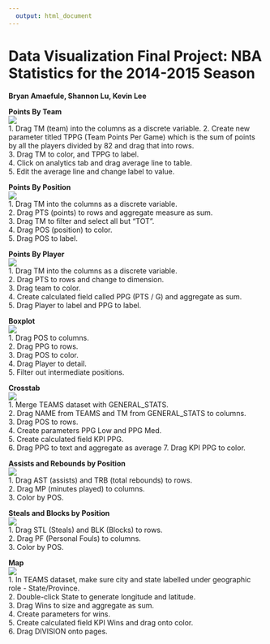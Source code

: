 ```yaml
---
  output: html_document
---
```

  Data Visualization Final Project: NBA Statistics for the 2014-2015 Season
===
**Bryan Amaefule, Shannon Lu, Kevin Lee**


**Points By Team**  
![](./pics/PointsByTeam.png)  
1. Drag TM (team) into the columns as a discrete variable. 
2. Create new parameter titled TPPG (Team Points Per Game) which is the sum of points by all the players divided by 82 and drag that into rows.  
3. Drag TM to color, and TPPG to label.  
4. Click on analytics tab and drag average line to table.  
5. Edit the average line and change label to value.


**Points By Position**  
![](./pics/PointsByPosition.png)  
1. Drag TM into the columns as a discrete variable.  
2. Drag PTS (points) to rows and aggregate measure as sum.  
3. Drag TM to filter and select all but "TOT".  
4. Drag POS (position) to color.  
5. Drag POS to label.  

**Points By Player**  
![](./pics/PointsByPlayer.png)  
1. Drag TM into the columns as a discrete variable.  
2. Drag PTS to rows and change to dimension.  
3. Drag team to color.  
4. Create calculated field called PPG (PTS / G) and aggregate as sum.  
5. Drag Player to label and PPG to label.  


**Boxplot**  
![](./pics/Boxplot.png)   
1. Drag POS to columns.  
2. Drag PPG to rows.  
3. Drag POS to color.  
4. Drag Player to detail.  
5. Filter out intermediate positions.  

**Crosstab**  
![](./pics/Crosstab.png)  
1. Merge TEAMS dataset with GENERAL_STATS.  
2. Drag NAME from TEAMS and TM from GENERAL_STATS to columns.  
3. Drag POS to rows.  
4. Create parameters PPG Low and PPG Med.  
5. Create calculated field KPI PPG.  
6. Drag PPG to text and aggregate as average
7. Drag KPI PPG to color.

**Assists and Rebounds by Position**  
![](./pics/AssistsRebounds.png)  
1. Drag AST (assists) and TRB (total rebounds) to rows.  
2. Drag MP (minutes played) to columns.  
3. Color by POS.  

**Steals and Blocks by Position**  
![](./pics/StealsBlocks.png)  
1. Drag STL (Steals) and BLK (Blocks) to rows.  
2. Drag PF (Personal Fouls) to columns.  
3. Color by POS.  

**Map**  
![](./pics/Map.png)  
1. In TEAMS dataset, make sure city and state labelled under geographic role - State/Province.  
2. Double-click State to generate longitude and latitude.  
3. Drag Wins to size and aggregate as sum.   
4. Create parameters for wins.  
5. Create calculated field KPI Wins and drag onto color.  
6. Drag DIVISION onto pages.  
